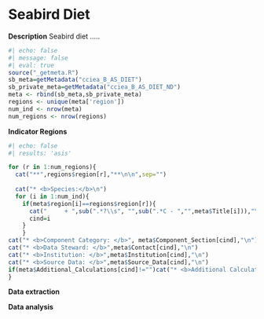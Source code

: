 # Seabird Diet

**Description** Seabird diet .....

```r
#| echo: false
#| message: false
#| eval: true
source("_getmeta.R")
sb_meta=getMetadata("cciea_B_AS_DIET")
sb_private_meta=getMetadata("cciea_B_AS_DIET_ND")
meta <- rbind(sb_meta,sb_private_meta)
regions <- unique(meta['region'])
num_ind <- nrow(meta)
num_regions <- nrow(regions)
```

**Indicator Regions**
```r
#| echo: false
#| results: 'asis'

for (r in 1:num_regions){
  cat("**",regions$region[r],"**\n\n",sep="")
  
  cat("* <b>Species:</b>\n")
  for (i in 1:num_ind){
    if(meta$region[i]==regions$region[r]){
      cat("     + ",sub(".*?\\s", "",sub(".*C - ","",meta$Title[i])),"\n")
      cind=i
    }
    }
cat("* <b>Component Category: </b>", meta$Component_Section[cind],"\n")
cat("* <b>Data Steward: </b>",meta$Contact[cind],"\n")
cat("* <b>Institution: </b>",meta$Institution[cind],"\n")
cat("* <b>Source Data: </b>",meta$Source_Data[cind],"\n")
if(meta$Additional_Calculations[cind]!="")cat("* <b>Additional Calculations: </b>",meta$Additional_Calculations[cind],"\n\n")
}
```

**Data extraction**

**Data analysis**
